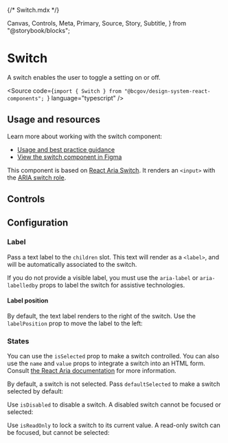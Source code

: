 {/* Switch.mdx */}

  Canvas,
  Controls,
  Meta,
  Primary,
  Source,
  Story,
  Subtitle,
} from "@storybook/blocks";


<Meta of={SwitchStories} />

# Switch

<Subtitle>A switch enables the user to toggle a setting on or off.</Subtitle>

<Source
  code={`import { Switch } from "@bcgov/design-system-react-components"; `}
  language="typescript"
/>

## Usage and resources

Learn more about working with the switch component:

- [Usage and best practice guidance](https://www2.gov.bc.ca/gov/content?id=A2B9EFCADAC940AA8E7A0A7E91D49097)
- [View the switch component in Figma](https://www2.gov.bc.ca/gov/content?id=8E36BE1D10E04A17B0CD4D913FA7AC43#designers)

This component is based on [React Aria Switch](https://react-spectrum.adobe.com/react-aria/Switch.html). It renders an `<input>` with the [ARIA switch role](https://developer.mozilla.org/en-US/docs/Web/Accessibility/ARIA/Roles/switch_role).

## Controls

<Primary of={SwitchStories} />
<Controls of={SwitchStories.SwitchTemplate} />

## Configuration

### Label

Pass a text label to the `children` slot. This text will render as a `<label>`, and will be automatically associated to the switch.

If you do not provide a visible label, you must use the `aria-label` or `aria-labelledby` props to label the switch for assistive technologies.

#### Label position

By default, the text label renders to the right of the switch. Use the `labelPosition` prop to move the label to the left:

<Canvas of={SwitchStories.LabelReversed} />

### States

You can use the `isSelected` prop to make a switch controlled. You can also use the `name` and `value` props to integrate a switch into an HTML form. Consult [the React Aria documentation](https://react-spectrum.adobe.com/react-aria/Switch.html#value) for more information.

By default, a switch is not selected. Pass `defaultSelected` to make a switch selected by default:

<Canvas of={SwitchStories.DefaultSelectedSwitch} />

Use `isDisabled` to disable a switch. A disabled switch cannot be focused or selected:

<Canvas of={SwitchStories.DisabledSwitch} />

Use `isReadOnly` to lock a switch to its current value. A read-only switch can be focused, but cannot be selected:

<Canvas of={SwitchStories.ReadOnlySwitch} />
